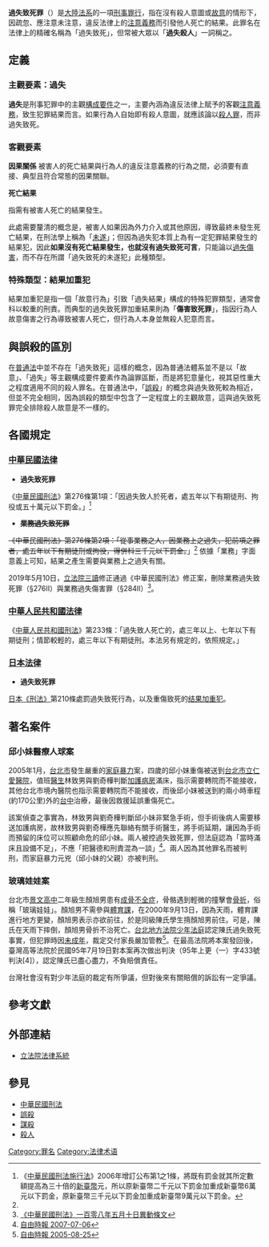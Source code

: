 {{not|過失殺人|誤殺}}
{{Legal}}
{{需要专家关注|subject=法律}}
'''過失致死罪'''（{{lang-en|Negligent Homicide}}）是[[大陸法系|大陸法系]]的一項[[刑事罪行|刑事罪行]]，指在沒有殺人意圖或[[故意|故意]]的情形下，因疏忽、應注意未注意，違反法律上的[[注意義務|注意義務]]而引發他人死亡的結果。此罪名在法律上的精確名稱為「過失致死」，但常被大眾以「'''過失殺人'''」一詞稱之。

== 定義 ==
=== 主觀要素：過失 ===
{{See also|過失}}
'''過失'''是刑事犯罪中的主觀[[構成要件|構成要件]]之一，主要內涵為違反法律上賦予的客觀[[注意義務|注意義務]]，致生犯罪結果而言。如果行為人自始即有殺人意圖，就應該論以[[殺人罪|殺人罪]]，而非過失致死。

=== 客觀要素 ===
'''因果關係'''
{{See also|因果關係 (法律)}}
被害人的死亡結果與行為人的違反注意義務的行為之間，必須要有直接、典型且符合常態的因果關聯。

'''死亡結果'''

指需有被害人死亡的結果發生。

此處需要釐清的概念是，被害人如果因為外力介入或其他原因，導致最終未發生死亡結果，在刑法學上稱為「[[未遂犯|未遂]]」；但因為過失犯本質上為有一定犯罪結果發生的結果犯，因此'''如果沒有死亡結果發生，也就沒有過失致死可言'''，只能論以<u>過失傷害</u>，而不存在所謂「過失致死的未遂犯」此種類型。

=== 特殊類型：結果加重犯 ===
{{See also|结果加重犯}}
結果加重犯是指一個「故意行為」引致「過失結果」構成的特殊犯罪類型，通常會科以較重的刑責。而典型的過失致死罪加重結果則為「'''傷害致死罪'''」，指因行為人故意傷害之行為導致被害人死亡，但行為人本身並無殺人犯意而言。

== 與誤殺的區別 ==
{{See also|誤殺}}
在[[普通法|普通法]]中並不存在「過失致死」這樣的概念，因為普通法體系並不是以「故意」、「過失」等主觀構成要件要素作為論罪區斷，而是將犯意量化，視其惡性重大之程度適用不同的殺人罪名。在普通法中，「[[誤殺|誤殺]]」的概念與過失致死較為相近，但並不完全相同，因為誤殺的類型中包含了一定程度上的主觀故意，這與過失致死罪完全排除殺人故意是不一樣的。

== 各國規定 ==
=== {{flagicon|ROC}} [[中華民國法律|中華民國法律]] ===
* '''過失致死罪'''
《[[中華民國刑法|中華民國刑法]]》第276條第1項：「因過失致人於死者，處五年以下有期徒刑、拘役或五十萬元以下罰金。」<ref name="中華民國刑法施行法">《[[s:中華民國刑法施行法_(民國95年)|中華民國刑法施行法]]》2006年增訂公布第1之1條，將既有罰金就其所定數額提高為三十倍的[[新臺幣|新臺幣]]元，所以原新臺幣二千元以下罰金加重成新臺幣6萬元以下罰金，原新臺幣三千元以下罰金加重成新臺幣9萬元以下罰金。</ref>

* '''<s>業務過失致死罪</s>'''
<s>《中華民國刑法》第276條第2項：「從事業務之人，因業務上之過失，犯前項之罪者，處五年以下有期徒刑或拘役，得併科三千元以下罰金。</s>」<ref name="中華民國刑法施行法" />
依據「業務」字面意義上可知，結果之產生需要與業務上之過失有關。

2019年5月10日，[[立法院|立法院]][[三讀|三讀]]修正通過《中華民國刑法》修正案，刪除業務過失致死罪（§276Ⅱ）與業務過失傷害罪（§284Ⅱ）<ref>[https://lis.ly.gov.tw/lglawc/lawsingle?00100A8535AB000000000000000003C000000008FFFFFA00^04536108051000^00059001001 《中華民國刑法》一百零八年五月十日異動條文]</ref>。

=== {{flagicon|PRC}} [[中華人民共和國法律|中華人民共和國法律]] ===
《[[中華人民共和國刑法|中華人民共和國刑法]]》第233條：「過失致人死亡的，處三年以上、七年以下有期徒刑；情節較輕的，處三年以下有期徒刑。本法另有規定的，依照規定。」

=== {{flagicon|JPN}} [[日本法律|日本法律]] ===
* '''過失致死罪'''
[[日本法律#刑法|日本《刑法》]]第210條處罰過失致死行為，以及重傷致死的[[结果加重犯|结果加重犯]]。

== 著名案件 ==
{{globalize|章节|area=臺灣}}
===邱小妹醫療人球案===
{{main|邱小妹事件}}
2005年1月，[[台北市|台北市]]發生嚴重的[[家庭暴力|家庭暴力]]案，四歲的邱小妹重傷被送到[[台北市立仁愛醫院|台北市立仁愛醫院]]，值班[[醫生|醫生]]林致男與劉奇樺判斷[[加護病房|加護病房]]滿床，指示需要轉院而不能接收，其他台北市境內醫院也指示需要轉院而不能接收，而後邱小妹被送到約兩小時車程(約170公里)外的[[台中|台中]]治療，最後因救援延誤重傷死亡。

該案偵查之事實為，林致男與劉奇樺判斷邱小妹非緊急手術，但手術後病人需要移送加護病房，故林致男與劉奇樺應先聯絡有關手術醫生，將手術延期，讓因為手術而預留的床位可以照顧命危的邱小妹。兩人被控過失致死罪，但法庭認為「當時滿床且設備不足」，不應「把醫德和刑責混為一談」<ref>[http://www.libertytimes.com.tw/2007/new/jul/6/today-life5.htm 自由時報 2007-07-06]</ref>。兩人因為其他罪名而被判刑，而家庭暴力元兇（邱小妹的父親）亦被判刑。

===玻璃娃娃案===
{{main|玻璃娃娃案}}
台北市[[景文高中|景文高中]]二年級生顏旭男患有[[成骨不全症|成骨不全症]]，骨骼遇到輕微的撞擊會[[骨折|骨折]]，俗稱「玻璃娃娃」。顏旭男不需參與[[體育課|體育課]]，在2000年9月13日，因為天雨，體育課進行地方更變，顏旭男表示亦欲前往，於是同級陳氏學生揹顏旭男前住。可是，陳氏在天雨下摔倒，顏旭男骨折不治死亡。[[台北地方法院|台北地方法院]][[少年法庭|少年法庭]]認定陳氏過失致死事實，但犯罪時因[[未成年人|未成年]]，裁定交付家長嚴加管教<ref>[http://www.libertytimes.com.tw/2005/new/aug/25/today-so8.htm 自由時報 2005-08-25]</ref>。在最高法院將本案發回後，臺灣高等法院於民國95年7月19日對本案再次做出判決（95年上更（一）字433號判決[4]），認定陳氏已盡心盡力，不負賠償責任。

台灣社會沒有對少年法庭的裁定有所爭議，但對後來有關賠償的訴訟有一定爭議。

==參考文獻==
{{Reflist|1}}

==外部連結==
*[http://lis.ly.gov.tw/lgcgi/lglaw 立法院法律系統]

== 參見 ==
* [[中華民國刑法|中華民國刑法]]
* [[誤殺|誤殺]]
* [[謀殺|謀殺]]
* [[殺人|殺人]]

[[Category:罪名|Category:罪名]]
[[Category:法律术语|Category:法律术语]]